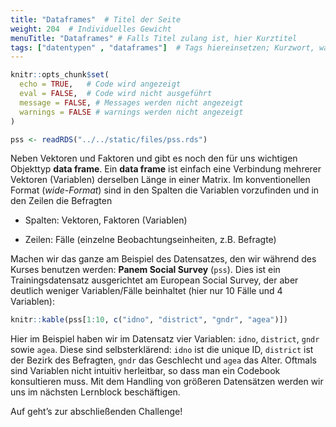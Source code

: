 ```yaml
---
title: "Dataframes"  # Titel der Seite
weight: 204  # Individuelles Gewicht 
menuTitle: "Dataframes" # Falls Titel zulang ist, hier Kurztitel
tags: ["datentypen" , "dataframes"]  # Tags hiereinsetzen; Kurzwort, was auf der Seite passsiert
---
```


```r
knitr::opts_chunk$set(
  echo = TRUE,   # Code wird angezeigt
  eval = FALSE,  # Code wird nicht ausgeführt
  message = FALSE, # Messages werden nicht angezeigt
  warnings = FALSE # warnings werden nicht angezeigt
)

pss <- readRDS("../../static/files/pss.rds")
```

Neben Vektoren und Faktoren und gibt es noch den für uns wichtigen Objekttyp **data frame**. Ein **data frame** ist einfach eine Verbindung mehrerer Vektoren (Variablen) derselben Länge in einer Matrix. Im konventionellen Format (*wide-Format*) sind in den Spalten die Variablen vorzufinden und in den Zeilen die Befragten

- Spalten: Vektoren, Faktoren (Variablen)

- Zeilen: Fälle (einzelne Beobachtungseinheiten, z.B. Befragte)

Machen wir das ganze am Beispiel des Datensatzes, den wir während des Kurses benutzen werden: **Panem Social Survey** (`pss`). Dies ist ein Trainingsdatensatz ausgerichtet am European Social Survey, der aber deutlich weniger Variablen/Fälle beinhaltet (hier nur 10 Fälle und 4 Variablen):
```r
knitr::kable(pss[1:10, c("idno", "district", "gndr", "agea")])
```

Hier im Beispiel haben wir im Datensatz vier Variablen: `idno`, `district`, `gndr` sowie `agea`. Diese sind selbsterklärend: `idno` ist die unique ID, `district` ist der Bezirk des Befragten, `gndr` das Geschlecht und `agea` das Alter. Oftmals sind Variablen nicht intuitiv herleitbar, so dass man ein Codebook konsultieren muss. Mit dem Handling von größeren Datensätzen werden wir uns im nächsten Lernblock beschäftigen. 

Auf geht's zur abschließenden Challenge!